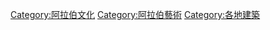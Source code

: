 {{Commons category|Arabic architecture}}

[[Category:阿拉伯文化|Category:阿拉伯文化]]
[[Category:阿拉伯藝術|Category:阿拉伯藝術]]
[[Category:各地建築|Category:各地建築]]